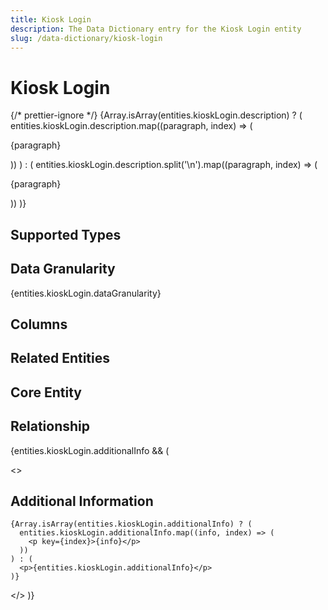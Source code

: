 ```yaml
---
title: Kiosk Login
description: The Data Dictionary entry for the Kiosk Login entity
slug: /data-dictionary/kiosk-login
---
```



# Kiosk Login

{/* prettier-ignore */}
{Array.isArray(entities.kioskLogin.description) ? (
  entities.kioskLogin.description.map((paragraph, index) => (
    <p key={index}>{paragraph}</p>
))
) : (
entities.kioskLogin.description.split('\n').map((paragraph, index) => (

<p key={index}>{paragraph}</p>
)) )}

## Supported Types

<SupportedTypesTable supportedTypes={entities.kioskLogin.supportedTypes} />

## Data Granularity

{entities.kioskLogin.dataGranularity}

## Columns

<ColumnsTable columns={entities.kioskLogin.columns} />

## Related Entities

<RelatedEntitiesList relatedEntities={entities.kioskLogin.relatedEntities} />

## Core Entity

<CoreEntityTable coreEntities={entities.kioskLogin.coreEntity} />

## Relationship

<RelationshipTable
  relationship={entities.kioskLogin.relationship}
  simple={true}
/>

{entities.kioskLogin.additionalInfo && (

  <>
    <h2>Additional Information</h2>

    {Array.isArray(entities.kioskLogin.additionalInfo) ? (
      entities.kioskLogin.additionalInfo.map((info, index) => (
        <p key={index}>{info}</p>
      ))
    ) : (
      <p>{entities.kioskLogin.additionalInfo}</p>
    )}

  </>
)}
